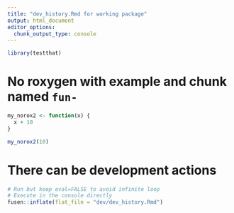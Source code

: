 ```yaml
---
title: "dev_history.Rmd for working package"
output: html_document
editor_options: 
  chunk_output_type: console
---
```


```r
library(testthat)
```

# No roxygen with example and chunk named `fun-`

```r
my_norox2 <- function(x) {
  x + 10
}
```

```r
my_norox2(10)
```

# There can be development actions

```r
# Run but keep eval=FALSE to avoid infinite loop
# Execute in the console directly
fusen::inflate(flat_file = "dev/dev_history.Rmd")
```

